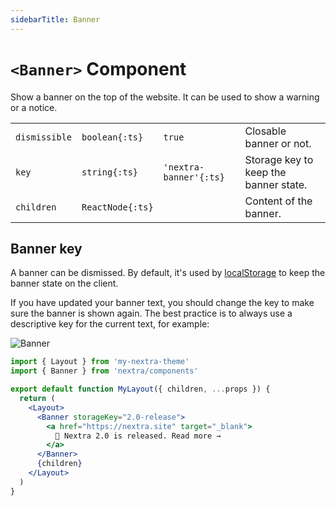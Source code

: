 ```yaml
---
sidebarTitle: Banner
---
```


# `<Banner>` Component

Show a banner on the top of the website. It can be used to show a warning or a
notice.

|               |                  |                        |                                       |
| ------------- | ---------------- | ---------------------- | ------------------------------------- |
| `dismissible` | `boolean{:ts}`   | `true`                 | Closable banner or not.               |
| `key`         | `string{:ts}`    | `'nextra-banner'{:ts}` | Storage key to keep the banner state. |
| `children`    | `ReactNode{:ts}` |                        | Content of the banner.                |

## Banner key

A banner can be dismissed. By default, it's used by
[localStorage](https://developer.mozilla.org/en-US/docs/Web/API/Window/localStorage)
to keep the banner state on the client.

If you have updated your banner text, you should change the key to make sure the
banner is shown again. The best practice is to always use a descriptive key for
the current text, for example:

![Banner](/nextra-docs/assets/docs/banner.png)

```jsx filename="app/layout.jsx" {7-11}
import { Layout } from 'my-nextra-theme'
import { Banner } from 'nextra/components'

export default function MyLayout({ children, ...props }) {
  return (
    <Layout>
      <Banner storageKey="2.0-release">
        <a href="https://nextra.site" target="_blank">
          🎉 Nextra 2.0 is released. Read more →
        </a>
      </Banner>
      {children}
    </Layout>
  )
}
```
